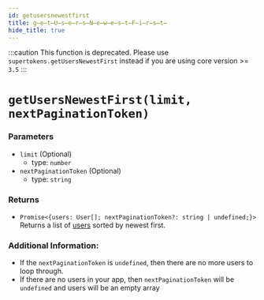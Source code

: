 ```yaml
---
id: getusersnewestfirst
title: g̶e̶t̶U̶s̶e̶r̶s̶N̶e̶w̶e̶s̶t̶F̶i̶r̶s̶t̶
hide_title: true
---
```


:::caution
This function is deprecated. Please use `supertokens.getUsersNewestFirst` instead if you are using core version >= `3.5`
:::

# ``getUsersNewestFirst(limit, nextPaginationToken)``

### Parameters
- ``limit`` (Optional)
  - type: ``number``
- ``nextPaginationToken`` (Optional)
  - type: ``string``


### Returns
- ``Promise<{users: User[]; nextPaginationToken?: string | undefined;}>`` Returns a list of [users](https://github.com/supertokens/core-driver-interface/wiki#user) sorted by newest first.

### Additional Information:
- If the ``nextPaginationToken`` is ``undefined``, then there are no more users to loop through.
- If there are no users in your app, then ``nextPaginationToken`` will be ``undefined`` and users will be an empty array
